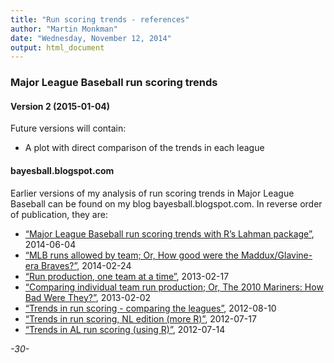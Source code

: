 ```yaml
---
title: "Run scoring trends - references"
author: "Martin Monkman"
date: "Wednesday, November 12, 2014"
output: html_document
---
```


### Major League Baseball run scoring trends
#### Version 2 (2015-01-04)

Future versions will contain:

* A plot with direct comparison of the trends in each league


#### bayesball.blogspot.com

Earlier versions of my analysis of run scoring trends in Major League Baseball can be found on my blog bayesball.blogspot.com.  In reverse order of publication, they are:

* ["Major League Baseball run scoring trends with R's Lahman package"](http://bayesball.blogspot.ca/2013/06/major-league-baseball-run-scoring.html), 2014-06-04
* ["MLB runs allowed by team; Or, How good were the Maddux/Glavine-era Braves?"](http://bayesball.blogspot.ca/2013/02/mlb-runs-allowed-by-team.html), 2014-02-24
* ["Run production, one team at a time"](http://bayesball.blogspot.ca/2013/02/run-production-one-team-at-time.html), 2013-02-17
* ["Comparing individual team run production; Or, The 2010 Mariners: How Bad Were They?"](http://bayesball.blogspot.ca/2013/02/comparing-individual-team-run-production.html), 2013-02-02
* ["Trends in run scoring - comparing the leagues"](http://bayesball.blogspot.ca/2012/08/trends-in-run-scoring-comparing-leagues.html), 2012-08-10
* ["Trends in run scoring, NL edition (more R)"](http://bayesball.blogspot.ca/2012/07/trends-in-run-scoring-nl-edition-more-r.html), 2012-07-17
* ["Trends in AL run scoring (using R)"](http://bayesball.blogspot.ca/2012/07/trends-in-al-run-scoring-using-r.html), 2012-07-14



*-30-*
